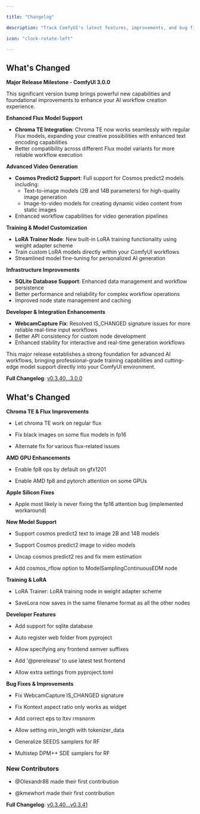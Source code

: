 ```yaml
---

title: "Changelog"

description: "Track ComfyUI's latest features, improvements, and bug fixes"

icon: "clock-rotate-left"

---
```


<Update label="v3.0.0" description="June 25, 2025">

## What's Changed

**Major Release Milestone - ComfyUI 3.0.0**

This significant version bump brings powerful new capabilities and foundational improvements to enhance your AI workflow creation experience.

**Enhanced Flux Model Support**
- **Chroma TE Integration**: Chroma TE now works seamlessly with regular Flux models, expanding your creative possibilities with enhanced text encoding capabilities
- Better compatibility across different Flux model variants for more reliable workflow execution

**Advanced Video Generation**
- **Cosmos Predict2 Support**: Full support for Cosmos predict2 models including:
  - Text-to-image models (2B and 14B parameters) for high-quality image generation
  - Image-to-video models for creating dynamic video content from static images
- Enhanced workflow capabilities for video generation pipelines

**Training & Model Customization**
- **LoRA Trainer Node**: New built-in LoRA training functionality using weight adapter scheme
- Train custom LoRA models directly within your ComfyUI workflows
- Streamlined model fine-tuning for personalized AI generation

**Infrastructure Improvements**
- **SQLite Database Support**: Enhanced data management and workflow persistence
- Better performance and reliability for complex workflow operations
- Improved node state management and caching

**Developer & Integration Enhancements**
- **WebcamCapture Fix**: Resolved IS_CHANGED signature issues for more reliable real-time input workflows
- Better API consistency for custom node development
- Enhanced stability for interactive and real-time generation workflows

This major release establishes a strong foundation for advanced AI workflows, bringing professional-grade training capabilities and cutting-edge model support directly into your ComfyUI environment.

**Full Changelog**: [v0.3.40...3.0.0](https://github.com/comfyanonymous/ComfyUI/compare/v0.3.40...3.0.0)

</Update>

<Update label="v0.3.41" description="June 17, 2025">

## What's Changed

**Chroma TE & Flux Improvements**

- Let chroma TE work on regular flux

- Fix black images on some flux models in fp16

- Alternate fix for various flux-related issues

**AMD GPU Enhancements**

- Enable fp8 ops by default on gfx1201

- Enable AMD fp8 and pytorch attention on some GPUs

**Apple Silicon Fixes**

- Apple most likely is never fixing the fp16 attention bug (implemented workaround)

**New Model Support**

- Support cosmos predict2 text to image 2B and 14B models

- Support Cosmos predict2 image to video models

- Uncap cosmos predict2 res and fix mem estimation

- Add cosmos_rflow option to ModelSamplingContinuousEDM node

**Training & LoRA**

- LoRA Trainer: LoRA training node in weight adapter scheme

- SaveLora now saves in the same filename format as all the other nodes

**Developer Features**

- Add support for sqlite database

- Auto register web folder from pyproject

- Allow specifying any frontend semver suffixes

- Add '@prerelease' to use latest test frontend

- Allow extra settings from pyproject.toml

**Bug Fixes & Improvements**

- Fix WebcamCapture IS_CHANGED signature

- Fix Kontext aspect ratio only works as widget

- Add correct eps to ltxv rmsnorm

- Allow setting min_length with tokenizer_data

- Generalize SEEDS samplers for RF

- Multistep DPM++ SDE samplers for RF

### New Contributors

- @Olexandr88 made their first contribution

- @kmewhort made their first contribution

**Full Changelog**: [v0.3.40...v0.3.41](https://github.com/comfyanonymous/ComfyUI/compare/v0.3.40...v0.3.41)

</Update>